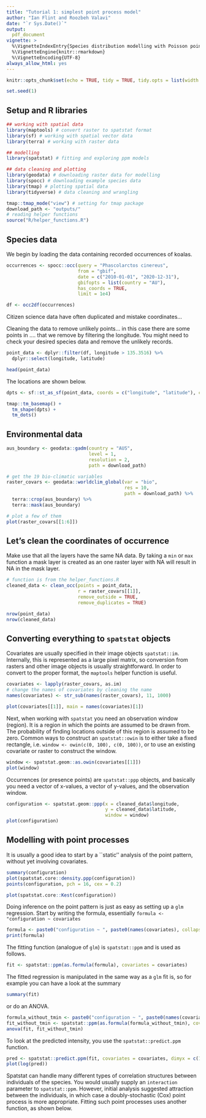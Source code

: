 ```yaml
---
title: "Tutorial 1: simplest point process model"
author: "Ian Flint and Roozbeh Valavi"
date: "`r Sys.Date()`"
output: 
  pdf_document
vignette: >
  %\VignetteIndexEntry{Species distribution modelling with Poisson point processes}
  %\VignetteEngine{knitr::rmarkdown}
  %\VignetteEncoding{UTF-8}
always_allow_html: yes
---
```


```r
knitr::opts_chunk$set(echo = TRUE, tidy = TRUE, tidy.opts = list(width.cutoff = 80), fig.align="center", message = FALSE, warning = FALSE, fig.height = 5, fig.width = 5)

set.seed(1)
```

## Setup and R libraries

```r
## working with spatial data
library(maptools) # convert raster to spatstat format
library(sf) # working with spatial vector data
library(terra) # working with raster data

## modelling 
library(spatstat) # fitting and exploring ppm models

## data cleaning and plotting
library(geodata) # downloading raster data for modelling
library(spocc) # downloading example species data
library(tmap) # plotting spatial data
library(tidyverse) # data cleaning and wrangling
```


```r
tmap::tmap_mode("view") # setting for tmap package
download_path <- "outputs/"
# reading helper functions
source("R/helper_functions.R")
```


## Species data

We begin by loading the data containing recorded occurrences of koalas.

```r
occurrences <- spocc::occ(query = "Phascolarctos cinereus", 
                          from = "gbif",
                          date = c("2010-01-01", "2020-12-31"),
                          gbifopts = list(country = "AU"),
                          has_coords = TRUE, 
                          limit = 1e4)

df <- occ2df(occurrences)

```

Citizen science data have often duplicated and mistake coordinates...

Cleaning the data to remove unlikely points... in this case there are some points in .... that we remove by filtering the longitude. You might need to check your desired species data and remove the unlikely records.

```r
point_data <- dplyr::filter(df, longitude > 135.3516) %>% 
  dplyr::select(longitude, latitude)

head(point_data)
```


The locations are shown below.

```r
dpts <- sf::st_as_sf(point_data, coords = c("longitude", "latitude"), crs = 4326)

tmap::tm_basemap() +
  tm_shape(dpts) + 
  tm_dots()

```

## Environmental data

```r
aus_boundary <- geodata::gadm(country = "AUS",
                              level = 1,
                              resolution = 2,
                              path = download_path)

# get the 19 bio-climatic variables
raster_covars <- geodata::worldclim_global(var = "bio",
                                           res = 10,
                                           path = download_path) %>% 
  terra::crop(aus_boundary) %>% 
  terra::mask(aus_boundary)

# plot a few of them
plot(raster_covars[[1:6]])
```

## Let's clean the coordinates of occurrence

Make use that all the layers have the same NA data. By taking a `min` or `max` function a mask layer is created as an one raster layer with NA will result in NA in the mask layer.

```r
# function is from the helper_functions.R
cleaned_data <- clean_occ(points = point_data, 
                          r = raster_covars[[1]], 
                          remove_outside = TRUE, 
                          remove_duplicates = TRUE)

nrow(point_data)
nrow(cleaned_data)

```



## Converting everything to `spatstat` objects

Covariates are usually specified in their image objects `spatstat::im`.
Internally, this is represented as a large pixel matrix, so conversion from rasters and other image objects is usually straightforward.
In order to convert to the proper format, the `maptools` helper function is useful.

```r
covariates <- lapply(raster_covars, as.im)
# change the names of covariates by cleaning the name
names(covariates) <- str_sub(names(raster_covars), 11, 1000)

plot(covariates[[1]], main = names(covariates)[1])

```


Next, when working with `spatstat` you need an observation window (region).
It is a region in which the points are assumed to be drawn from. 
The probability of finding locations outside of this region is assumed to be zero.
Common ways to construct an `spatstat::owin` is to either take a fixed rectangle, i.e. `window <- owin(c(0, 100), c(0, 100))`, or to use an existing covariate or raster to construct the window.

```r
window <- spatstat.geom::as.owin(covariates[[1]])
plot(window)

```


Occurrences (or presence points) are `spatstat::ppp` objects, and basically you need a vector of x-values, a vector of y-values, and the observation window.

```r
configuration <- spatstat.geom::ppp(x = cleaned_data$longitude, 
                                    y = cleaned_data$latitude,
                                    window = window)
plot(configuration)

```

## Modelling with point processes

It is usually a good idea to start by a ``static'' analysis of the point pattern, without yet involving covariates.

```r
summary(configuration)
plot(spatstat.core::density.ppp(configuration))
points(configuration, pch = 16, cex = 0.2)

```


```r
plot(spatstat.core::Kest(configuration))

```

Doing inference on the point pattern is just as easy as setting up a `glm` regression.
Start by writing the formula, essentially `formula <- "configuration ~ covariates`

```r
formula <- paste0("configuration ~ ", paste0(names(covariates), collapse = " + "))
print(formula)
```

The fitting function (analogue of `glm`) is `spatstat::ppm` and is used as follows.

```r
fit <- spatstat::ppm(as.formula(formula), covariates = covariates)
```

The fitted regression is manipulated in the same way as a `glm` fit is, so for example you can have a look at the summary

```r
summary(fit)
```

or do an ANOVA.

```r
formula_without_tmin <- paste0("configuration ~ ", paste0(names(covariates)[names(covariates) != "tmin"], collapse = " + "))
fit_without_tmin <- spatstat::ppm(as.formula(formula_without_tmin), covariates = covariates)
anova(fit, fit_without_tmin)
```

To look at the predicted intensity, you use the `spatstat::predict.ppm` function.

```r
pred <- spatstat::predict.ppm(fit, covariates = covariates, dimyx = c(1024, 1024))
plot(log(pred))
```

Spatstat can handle many different types of correlation structures between individuals of the species.
You would usually supply an `interaction` parameter to `spatstat::ppm`.
However, initial analysis suggested attraction between the individuals, in which case a doubly-stochastic (Cox) point process is more appropriate.
Fitting such point processes uses another function, as shown below.

<!-- ```{r} -->
  <!-- fit_cox <- spatstat::kppm(as.formula(formula), covariates = covariates, clusters = "LGCP") -->
  <!-- summary(fit_cox) -->
  <!-- ``` -->
  
  <!-- A nice way to appreciate the difference in the underlying model is to draw from the fitted distribution. -->
  <!-- This can easily be done for the fitted Poisson point process. -->
  
  <!-- ```{r} -->
  <!-- draw_ppp <- spatstat::simulate.ppm(fit) -->
  <!-- plot(draw_ppp) -->
  <!-- ``` -->
  
  <!-- Drawing from a Cox point process requires you to use another library, but it essentially works in the same way. -->
  
  <!-- ```{r} -->
  <!-- library(RandomFields) -->
  <!-- library(RandomFieldsUtils) -->
  
  <!-- draw_cox <- spatstat::simulate.kppm(fit_cox) -->
  <!-- plot(draw_cox) -->
  <!-- ``` -->
  
  <!-- Making goodness-of-fit tests is straightforward, we refer in particular to the functions `spatstat::quadrat.test`, `spatstat::cdf.test`, `spatstat::dclf.test` and `spatstat::mad.test`. -->
  <!-- A lot of these functions rely on multiple simulations of the point process, which is going to be exeedingly slow for the Cox process. -->
  <!-- Instead, we show what a goodness-of-fit test looks like with a simple fit with a Poisson point process. -->
  
  <!-- ```{r} -->
  <!-- dclf.test(fit) -->
  <!-- ``` -->
  
  <!-- ## Comparing the results -->
  
  
  